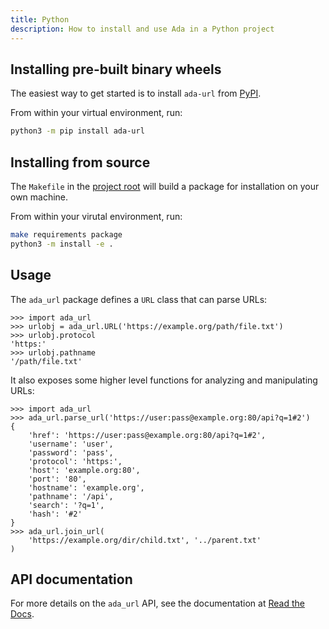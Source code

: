```yaml
---
title: Python
description: How to install and use Ada in a Python project
---
```


## Installing pre-built binary wheels

The easiest way to get started is to install `ada-url` from [PyPI](https://pypi.org/project/ada-url/).

From within your virtual environment, run:

```bash
python3 -m pip install ada-url 
```

## Installing from source

The `Makefile` in the [project root](https://github.com/ada-url/ada-python) will build a package for installation on your own machine.

From within your virutal environment, run:

```bash
make requirements package
python3 -m install -e .
```

## Usage

The `ada_url` package defines a `URL` class that can parse URLs:

```python3
>>> import ada_url
>>> urlobj = ada_url.URL('https://example.org/path/file.txt')
>>> urlobj.protocol
'https:'
>>> urlobj.pathname
'/path/file.txt'
```

It also exposes some higher level functions for analyzing and manipulating URLs:

```python3
>>> import ada_url
>>> ada_url.parse_url('https://user:pass@example.org:80/api?q=1#2')
{
    'href': 'https://user:pass@example.org:80/api?q=1#2',
    'username': 'user',
    'password': 'pass',
    'protocol': 'https:',
    'host': 'example.org:80',
    'port': '80',
    'hostname': 'example.org',
    'pathname': '/api',
    'search': '?q=1',
    'hash': '#2'
}
>>> ada_url.join_url(
    'https://example.org/dir/child.txt', '../parent.txt'
)
```

## API documentation

For more details on the `ada_url` API, see the documentation at [Read the Docs](https://ada-url.readthedocs.io/en/latest/).

